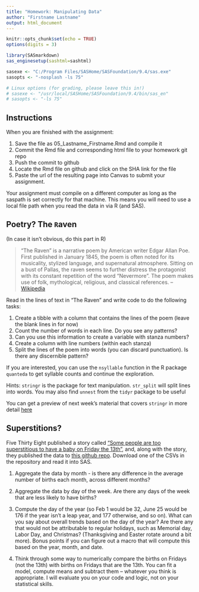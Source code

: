 ```yaml
---
title: "Homework: Manipulating Data"
author: "Firstname Lastname"
output: html_document
---
```


```r
knitr::opts_chunk$set(echo = TRUE)
options(digits = 3)
```


```r

library(SASmarkdown)
sas_enginesetup(sashtml=sashtml)

sasexe <- "C:/Program Files/SASHome/SASFoundation/9.4/sas.exe"
sasopts <- "-nosplash -ls 75"

# Linux options (for grading, please leave this in!)
# sasexe <- "/usr/local/SASHome/SASFoundation/9.4/bin/sas_en"
# sasopts <- "-ls 75"
```

## Instructions

When you are finished with the assignment: 

1. Save the file as 05_Lastname_Firstname.Rmd and compile it
2. Commit the Rmd file and corresponding html file to your homework git repo
3. Push the commit to github
4. Locate the Rmd file on github and click on the SHA link for the file
5. Paste the url of the resulting page into Canvas to submit your assignment.

Your assignment must compile on a different computer as long as the saspath is set correctly for that machine. This means you will need to use a local file path when you read the data in via R (and SAS). 

## Poetry? The `R`aven
(In case it isn't obvious, do this part in R)

> "The Raven" is a narrative poem by American writer Edgar Allan Poe. First published in January 1845, the poem is often noted for its musicality, stylized language, and supernatural atmosphere. Sitting on a bust of Pallas, the raven seems to further distress the protagonist with its constant repetition of the word "Nevermore". The poem makes use of folk, mythological, religious, and classical references. -- [Wikipedia](https://en.wikipedia.org/wiki/The_Raven)

Read in the lines of text in "The Raven" and write code to do the following tasks:

1. Create a tibble with a column that contains the lines of the poem (leave the blank lines in for now)
2. Count the number of words in each line. Do you see any patterns?
3. Can you use this information to create a variable with stanza numbers?
4. Create a column with line numbers (within each stanza)
5. Split the lines of the poem into words (you can discard punctuation). Is there any discernible pattern?

If you are interested, you can use the `nsyllable` function in the R package `quanteda` to get syllable counts and continue the exploration. 

Hints: `stringr` is the package for text manipulation. `str_split` will split lines into words. You may also find `unnest` from the `tidyr` package to be useful 

You can get a preview of next week's material that covers `stringr` in more detail [here](https://srvanderplas.github.io/unl-stat850/transforming-data.html#string-operations-creating-new-variables-and-separating-multi-variable-columns)

## Superstitions?

Five Thirty Eight published a story called ["Some people are too superstitious to have a baby on Friday the 13th"](http://fivethirtyeight.com/features/some-people-are-too-superstitious-to-have-a-baby-on-friday-the-13th/), and, along with the story, they published the data to [this github repo](https://github.com/fivethirtyeight/data/tree/master/births). Download one of the CSVs in the repository and read it into SAS. 

1. Aggregate the data by month - is there any difference in the average number of births each month, across different months?

2. Aggregate the data by day of the week. Are there any days of the week that are less likely to have births?

3. Compute the day of the year (so Feb 1 would be 32, June 25 would be 176 if the year isn't a leap year, and 177 otherwise, and so on). What can you say about overall trends based on the day of the year? Are there any that would not be attributable to regular holidays, such as Memorial day, Labor Day, and Christmas? (Thanksgiving and Easter rotate around a bit more). Bonus points if you can figure out a macro that will compute this based on the year, month, and date.

4. Think through some way to numerically compare the births on Fridays (not the 13th) with births on Fridays that are the 13th. You can fit a model, compute means and subtract them -- whatever you think is appropriate. I will evaluate you on your code and logic, not on your statistical skills. 
